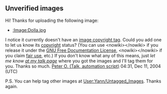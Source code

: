 <article id="1264988" title=User talk:Big smelly troll>
	<talkpage id="1264988" title="User talk:Big smelly troll">


==Unverified images==
Hi! Thanks for uploading the following image:

*[[:Image:Dolla.jpg]]

I notice it currently doesn't have an [[Wikipedia:Image copyright tags|image copyright tag]]. Could you add one to let us know its [[copyright]] status? (You can use &lt;nowiki&gt;{{gfdl}}&lt;/nowiki&gt; if you release it under the [[GNU Free Documentation License]], &lt;nowiki&gt;{{fairuse}}&lt;/nowiki&gt; if you claim [[Wikipedia:Fair use|fair use]], etc.) If you don't know what any of this means, just ''let me know [[User talk:Poccil|at my talk page]]'' where you got the images and I'll tag them for you. Thanks so much. [[User:Poccil|[[User:Poccil|Peter O.]] ([[User Talk:Poccil|Talk]], [[User:Poccil/Automation.js|automation script]])]] 04:31, Dec 11, 2004 (UTC)

P.S.  You can help tag other images at [[User:Yann/Untagged_Images]].  Thanks again.
	</talkpage>
</article>